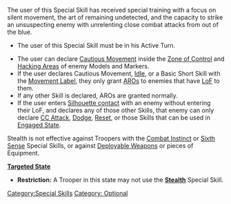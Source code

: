 {{n5-section-special-skills}}


The user of this Special Skill has received special training with a focus on silent movement, the art of remaining undetected, and the capacity to strike an unsuspecting enemy with unrelenting close combat attacks from out of the blue.

{{css_skillbox |black| STEALTH | AUTOMATIC SKILL }}
{{skill-label | Optional. }}
{{requirements}}
* The user of this Special Skill must be in his Active Turn.
{{effects}}
* The user can declare [[Cautious Movement]] inside the [[Zone of Control]] and [[Hacking Area]]s of enemy Models and Markers. 
* If the user declares Cautious Movement, [[Idle]], or a Basic Short Skill with the [[Movement Label]], they only grant [[ARO]]s to enemies that have [[LoF]] to them.
* If any other Skill is declared, AROs are granted normally.
* If the user enters [[Silhouette contact]] with an enemy without entering their LoF, and declares any of those other Skills, that enemy can only declare [[CC Attack]], [[Dodge]], [[Reset]], or those Skills that can be used in [[Engaged State]].
{{css_skillbox-end}}


{{remember-start}}
Stealth is not effective against Troopers with the [[Combat Instinct]] or [[Sixth Sense]] Special Skills, or against [[Deployable Weapon]]s or pieces of Equipment.
{{remember-end}}


{{see-also}}
'''[[Targeted State]]'''
* '''Restriction:''' A Trooper in this state may not use the '''[[Stealth]]''' Special Skill.
{{boxend}}



{{n5-section-special-skills}}



[[Category:Special Skills]]

<!-- Label and Trait categories. -->
[[Category: Optional ]]